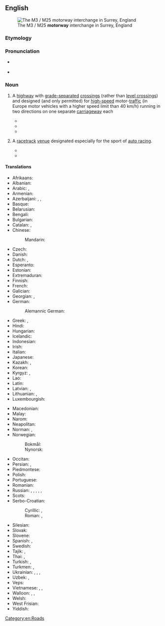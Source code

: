 ==English==
{{wikipedia}}
[[File:M25 junction 12 intersection with M3 - geograph.org.uk - 291771.jpg|thumb|The M3 / M25 '''motorway''' interchange in Surrey, England]]

===Etymology===
{{compound|en|motor|way}}

===Pronunciation===
* {{a|RP}} {{IPA|en|/ˈməʊtəweɪ/}}
* {{audio|en|LL-Q1860 (eng)-Vealhurl-motorway.wav |Audio (UK)}}

===Noun===
{{en-noun}}

# {{lb|en|In Europe, New Zealand and parts of Australia}} A [[highway]] with [[grade-separated]] [[crossing]]s (rather than [[level crossing]]s) and designed (and only permitted) for [[high-speed]] motor-[[traffic]] (in Europe motor vehicles with a higher speed limit than 40 km/h) running in two directions on one separate [[carriageway]] each
#:{{syn|en|freeway|expressway|highway|autoroute|q1=In parts of Australia, Canada and the U.S.|q2=In Malaysia, Singapore and parts of North America|q3=In parts of North America where [[freeway]] is unused|q4=Chiefly in Quebec and France}}
#* {{quote-journal|en|work=California Banker's Magazine|month=October|year=1895|page=429|passage=All the R. R.'s of America will have to be furnished with a biking way and a '''motor way''' on each side of the rails.|title=Real Estate}}
#* {{quote-journal|en|date=20 September 1913|page=137|work=Good Roads|passage=Work of constructing the Texas '''Motorway''', a stone highway which when completed will extend from Fort Worth to Del Rio, Tex., a distance of 500 miles, has been commenced and a section between 18 and 20 miles long running out from Glenrose, the county seat of Somervell County, has been completed.}}
#* {{quote-journal|en|month=December|year=1925|volume=4|issue=10|work=Trade Winds|passage=It is presumed that in the working out of the program the motor trucks will automatically have the major use of the local low-speed highways paralleling the '''motorway'''.|title=Our Industrial Highways|author=C. L. Norton}}
# {{lb|en|Chiefly in the U.S.}} A [[racetrack]] [[venue]] designated especially for the sport of [[auto racing]].
#:{{syn|en|(motor) [[speedway]]|motospeedway}}
#* {{quote-book|en|title=A Year of Indiana History Stories|first=Paul R.|last=Wonning|volume=1|publisher=Mossy Feet Books|location=Greensburg, Indiana|year=2018|page=250|url=https://books.google.com/books?id=fvFJDwAAQBAJ&pg=PA250|via=Google Books|passage=In December, track operators replaced the crushed rock with brick, earning the '''motorway''' the nickname, Brickyard.}}
#* {{quote-web|en|title=Race To Develop Automotive, Safety Technology Never Stops at IMS|first=Jeff|last=Olson|publisher=[[w:Indianapolis Motor Speedway|Indianapolis Motor Speedway]]|date=2020-07-13|accessdate=2021-12-16|url=https://www.indianapolismotorspeedway.com/events/brickyard/news-multimedia/news/2020/07/13/race-to-develop-automotive-safety-technology-never-stops-at-ims|passage=The 9-degree [[bank]]ing you see in the Speedway’s four turns is believed to be the first intentionally banked '''motorway''' in the United States.}}

====Translations====
{{trans-top|A highway designed for high-speed motor-traffic}}
* Afrikaans: {{t|af|snelweg}}
* Albanian: {{t|sq|autostradë|f}}
* Arabic: {{t|ar|أُوتُوسْتْرَاد|m|tr=ʾutustrād}}, {{t|ar|طَرِيق سَرِيع|m}}
* Armenian: {{t+|hy|ավտոմայրուղի}}
* Azerbaijani: {{t|az|avtomagistral}}, {{t|az|avtomaqistral}}, {{t|az|avtostrada}}
* Basque: {{t|eu|autobide}}
* Belarusian: {{t|be|аўтамагістра́ль|f|sc=Cyrl}}
* Bengali: {{t|bn|ফ্রিওয়ে}}
* Bulgarian: {{t|bg|а́втомагистра́ла|f}}
* Catalan: {{t+|ca|autopista}}, {{t+|ca|autovia|f}}
* Chinese:
*: Mandarin: {{t+|cmn|高速公路|tr=gāosù gōnglù|sc=Hani}}
* Czech: {{t+|cs|dálnice|f}}
* Danish: {{t+|da|motorvej|c}}
* Dutch: {{t+|nl|snelweg}}, {{t+|nl|autosnelweg}}
* Esperanto: {{t|eo|aŭtovojo}}
* Estonian: {{t|et|maantee}}
* Extremaduran: {{t|ext|autopista}}
* Finnish: {{t+|fi|moottoritie}}
* French: {{t+|fr|autoroute|f}}
* Galician: {{t+|gl|autoestrada|f}}
* Georgian: {{t|ka|ავტომაგისტრალი}}, {{t|ka|ავტოსტრადა}}
* German: {{t+|de|Autobahn}}
*: Alemannic German: {{t|gsw|autobahn}}
* Greek: {{t|el|αυτοκινητόδρομος υπερταχείας κυκλοφορίας|m|sc=Grek}}, {{t|el|[[δρόμος]] [[χωρίς]] [[διόδια]]|m}}
* Hindi: {{t|hi|फ़्रीवे}}
* Hungarian: {{t+|hu|autópálya}}
* Icelandic: {{t+|is|hraðbraut|f}}
* Indonesian: {{t|id|jalan bebas hambatan terkendali}}
* Irish: {{t|ga|mótarbhealach|m}}
* Italian: {{t+|it|autostrada|f}}
* Japanese: {{t+|ja|高速道路|tr=こうそくどうろ, kōsoku dōro}}
* Kazakh: {{t|kk|автомагистраль|sc=Cyrl}}, {{t|kk|автострада|sc=Cyrl}}
* Korean: {{t+|ko|고속도로}}
* Kyrgyz: {{t|ky|автомагистраль}}, {{t|ky|автострада}}
* Lao: {{t|lo|ທາງດ່ວນ}}
* Latin: {{t|la|autovia}}
* Latvian: {{t|lv|automaģistrāle|f}}, {{t|lv|autostrāde|f}}
* Lithuanian: {{t|lt|automagistralė|f}}, {{t+|lt|autostrada|f}}
* Luxembourgish: {{t+|lb|Autobunn|f}}
{{trans-mid}}
* Macedonian: {{t|mk|автопат|m}}
* Malay: {{t+|ms|lebuh raya}}
* Narom: {{t|nrm|motoroute}}
* Neapolitan: {{t|nap|autostrada}}
* Norman: {{t|nrf|autoroute|f}}, {{t|nrf|motoroute|f}}
* Norwegian: {{t+|no|motorvei}}
*: Bokmål: {{t+|nb|motorvei}}
*: Nynorsk: {{t|nn|motorveg}}
* Occitan: {{t+|oc|autorota}}
* Persian: {{t|fa|آزادراه|tr=âzâdrâh}}, {{t+|fa|اتوبان|tr=otobân}} {{qualifier|especially German}}
* Piedmontese: {{t|pms|autostrà}}
* Polish: {{t+|pl|autostrada|f}}
* Portuguese: {{t+|pt|autoestrada|f}}
* Romanian: {{t+|ro|autostradă|f}}
* Russian: {{t+|ru|автостра́да|f}}, {{t+|ru|автомагистра́ль|f}}, {{t+|ru|автоба́н|m}}, {{t+|ru|фри́вей|m}}, {{t+|ru|фриве́й|m}}, {{t+|ru|магистра́ль|f}}
* Scots: {{t|sco|motorwey}}
* Serbo-Croatian:
*: Cyrillic: {{t|sh|аутоцѐста|f}} {{q|Croatia}}, {{t|sh|а̀утопӯт|m}}
*: Roman: {{t+|sh|autocèsta|f}} {{q|Croatia}}, {{t+|sh|àutopūt|m}}
* Silesian: {{t|szl|autobana|f}}
* Slovak: {{t|sk|diaľnica|f}}
* Slovene: {{t+|sl|avtocesta|f}}
* Spanish: {{t+|es|autopista|f}}, {{t+|es|autovía|f}}
* Swedish: {{t+|sv|motorväg}}
* Tajik: {{t|tg|автомагистрал}}, {{t+|tg|автострада}}
* Thai: {{t+|th|ทางด่วน}}, {{t+|th|มอเตอร์เวย์}}
* Turkish: {{t+|tr|otoyol}}, {{t+|tr|otoban}} {{qualifier|especially German}}
* Turkmen: {{t+|tk|awtomagistral}}, {{t|tk|awtostrada}}
* Ukrainian: {{t+|uk|автостра́да|f}}, {{t+|uk|автомагістра́ль|f}}, {{t|uk|магістра́ль|f}}, {{t|uk|автоба́н|m}}
* Uzbek: {{t+|uz|avtomagistral}}, {{t+|uz|avtostrada}}
* Veps: {{t|vep|avtomagistral'}}
* Vietnamese: {{t+|vi|đường cao tốc}}, {{t|vi|đường ô tô chính}}, {{t|vi|đường trục ô tô}}
* Walloon: {{t+|wa|otostråde}}, {{t+|wa|otovoye|f}}, {{t+|wa|otorote|f}}
* Welsh: {{t|cy|traffordd}}
* West Frisian: {{t|fy|autodyk}}
* Yiddish: {{t|yi|אויטאָסטראַט|m}}
{{trans-bottom}}

[[Category:en:Roads]]